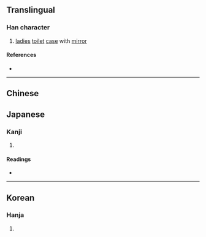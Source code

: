 {{character info/new}}
{{also|奩}}
==Translingual==

===Han character===
{{Han char|rn=22|rad=匚|as=13|sn=15|four=|canj=SOMO|ids=⿷匚僉}}

# [[ladies]] [[toilet]] [[case]] with [[mirror]]

====References====
* {{Han ref|kx=0154.230|dkj=02655|dj=0346.260|hdz=10090.080|uh=5333|ud=21299}}

----
==Chinese==
{{zh-see|奩|v}}
==Japanese==

===Kanji===
{{ja-kanji|grade=|rs=匚13}}

# {{defn|lang=ja|sort=匚13}}

====Readings====
* {{ja-readings|on=[[れん]] (ren)|kun=[[くしげ]] (kushige)}}

----

==Korean==

===Hanja===
{{ko-hanja|hangeul=렴|rv=ryeom|mr=ryŏm}}

# {{defn|lang=ko|sort=匚13}}